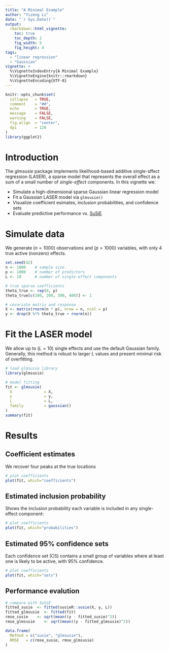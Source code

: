 ```yaml
---
title: "A Minimal Example"
author: "Yizeng Li"
date: "`r Sys.Date()`"
output:
  rmarkdown::html_vignette:
    toc: true
    toc_depth: 2
    fig_width: 5
    fig_height: 4
tags: 
  - "linear regression"
  - "Gaussian"
vignette: >
  %\VignetteIndexEntry{A Minimal Example}
  %\VignetteEngine{knitr::rmarkdown}
  %\VignetteEncoding{UTF-8}
---
```


```r
knitr::opts_chunk$set(
  collapse   = TRUE,
  comment    = "##",
  echo       = TRUE,
  message    = FALSE,
  warning    = FALSE,
  fig.align  = "center",
  dpi        = 120
)
library(ggplot2)
```

# Introduction

The *glmsusie* package implements likelihood-based additive single-sffect regression (LASER), a sparse model that represents the overall effect as a sum of a small number of *single-effect* components. In this vignette we:

- Simulate a high-dimensional sparse Gaussian linear regression model
- Fit a Gaussian LASER model via `glmsusie()`
- Visualize coefficient esimates, inclusion probabilities, and confidence sets
- Evaluate predictive performance vs. [SuSiE](https://stephenslab.github.io/susieR/index.html)

# Simulate data
We generate ($n=1000$) observations and ($p=1000$) variables, with only 4 true active (nonzero) effects.

```r
set.seed(42)
n <- 1000    # sample size
p <- 1000    # number of predictors
L <- 10      # number of single-effect components

# true sparse coefficients
theta_true <- rep(0, p)
theta_true[c(100, 200, 300, 400)] <- 1

# covariate matrix and response
X <- matrix(rnorm(n * p), nrow = n, ncol = p)
y <- drop(X %*% theta_true + rnorm(n))
```

# Fit the LASER model
We allow up to ($L=10$) single effects and use the default Gaussian family. Generally, this method is robust to larger $L$ values and present minimal risk of overfitting. 
 
```r
# load glmsusie library
library(glmsusie)

# model fitting
fit <- glmsusie(
  X              = X,
  y              = y,
  L              = L,
  family         = gaussian()
)
summary(fit)
```


# Results

## Coefficient estimates
We recover four peaks at the true locations

```r
# plot coefficients
plot(fit, which="coefficients")
```

## Estimated inclusion probability
Shows the inclusion probability each variable is included in any single-effect component:

```r
# plot coefficients
plot(fit, which="probabilities")
```

## Estimated 95% confidence sets
Each confidence set (CS) contains a small group of variables where at least one is likely to be active, with $95\%$ confidence.

```r
# plot coefficients
plot(fit, which="sets")
```

## Performance evalution

```r
# compare with SuSiE
fitted_susie  <- fitted(susieR::susie(X, y, L))
fitted_glmsusie  <- fitted(fit)
rmse_susie    <- sqrt(mean((y - fitted_susie)^2))
rmse_glmsusie    <- sqrt(mean((y - fitted_glmsusie)^2))

data.frame(
  Method = c("susie", "glmsusie"),
  RMSE   = c(rmse_susie, rmse_glmsusie)
)
```














